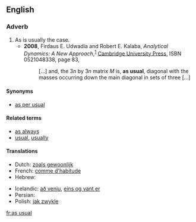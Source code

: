 ==English==

===Adverb===
{{infl|en|adverb|head=[[as]] [[usual]]}}

# As is usually the case.
#* '''2008''', Firdaus E. Udwadia and Robert E. Kalaba, ''Analytical Dynamics: A New Approach'',<sup>[http://books.google.com/books?id=Z-QDk1AqCK0C]</sup> [[w:Cambridge University Press|Cambridge University Press]], ISBN 0521048338, page 83,
#*: […] and, the 3<var>n</var> by 3<var>n</var> matrix <var>M</var> is, '''as usual''', diagonal <!-- [sic] no comma here --> with the masses occurring down the main diagonal in sets of three […]

====Synonyms====
* [[as per usual]]

====Related terms====
* [[as always]]
* [[usual]], [[usually]]

====Translations====
{{trans-top|as is usually the case}}
* Dutch: [[zoals gewoonlijk]]
* French: [[comme d'habitude]]
* Hebrew: {{t|he|כרגיל|tr=karagil|sc=Hebr}}
{{trans-mid}}
* Icelandic: [[að venju]], [[eins og vant er]]
* Persian: {{t|fa|طبق معمول|tr=tebq-e ma'mul|sc=fa-Arab}}
* Polish: [[jak zwykle]]
{{trans-bottom}}

[[fr:as usual]]